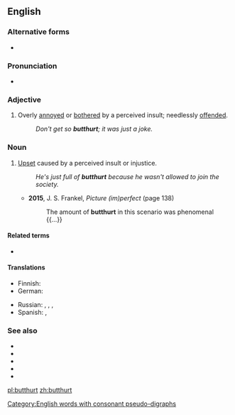 {{also|butt-hurt}}
==English==

===Alternative forms===
* {{l|en|butt-hurt}}

===Pronunciation===
* {{IPA|/ˈbʌtˌhɚt/|lang=en}}

===Adjective===
{{en-adj}}

# {{lb|en|slang}} Overly [[annoyed]] or [[bothered]] by a perceived insult; needlessly [[offended]].
#: ''Don't get so '''butthurt'''; it was just a joke.''

===Noun===
{{en-noun|-}}

# {{lb|en|slang}} [[upset|Upset]] caused by a perceived insult or injustice.
#: ''He's just full of '''butthurt''' because he wasn't allowed to join the society.''
#* '''2015''', J. S. Frankel, ''Picture (im)perfect'' (page 138)
#*: The amount of '''butthurt''' in this scenario was phenomenal {{...}}

====Related terms====
* {{l|en|pain in the butt}}

====Translations====
{{trans-top|(slang) upset caused by a perceived insult or injustice}}
* Finnish: {{t|fi|mielensäpahoitus}}
* German: {{t|de|Sickigkeit|f}}
{{trans-mid}}
* Russian: {{t|ru|батхёрт|m}}, {{t+|ru|баттхёрт|m}}, {{t|ru|попобо́ль|f}}, {{t|ru|[[бомбануть|бомбану́тый]] [[пука́н]]|m}} {{qualifier|neologisms, slang, no established equivalents exist}}
* Spanish: {{t+|es|encabronado|m}}, {{t|es|enputado|m}}
{{trans-bottom}}

===See also===
* {{l|en|bug}}
* {{l|en|pain in the arse}}
* {{l|en|pain in the ass}}
* {{l|en|pain in the bum}}
* {{l|en|pain in the rear}}
[[Category:English words with consonant pseudo-digraphs]]

[[pl:butthurt]]
[[zh:butthurt]]